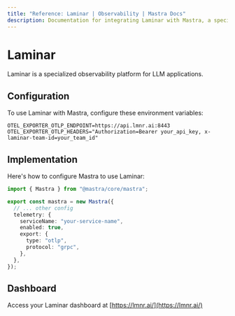 ```yaml
---
title: "Reference: Laminar | Observability | Mastra Docs"
description: Documentation for integrating Laminar with Mastra, a specialized observability platform for LLM applications.
---
```


# Laminar

Laminar is a specialized observability platform for LLM applications.

## Configuration

To use Laminar with Mastra, configure these environment variables:

```env
OTEL_EXPORTER_OTLP_ENDPOINT=https://api.lmnr.ai:8443
OTEL_EXPORTER_OTLP_HEADERS="Authorization=Bearer your_api_key, x-laminar-team-id=your_team_id"
```

## Implementation

Here's how to configure Mastra to use Laminar:

```typescript
import { Mastra } from "@mastra/core/mastra";

export const mastra = new Mastra({
  // ... other config
  telemetry: {
    serviceName: "your-service-name",
    enabled: true,
    export: {
      type: "otlp",
      protocol: "grpc",
    },
  },
});
```

## Dashboard

Access your Laminar dashboard at [https://lmnr.ai/](https://lmnr.ai/)
